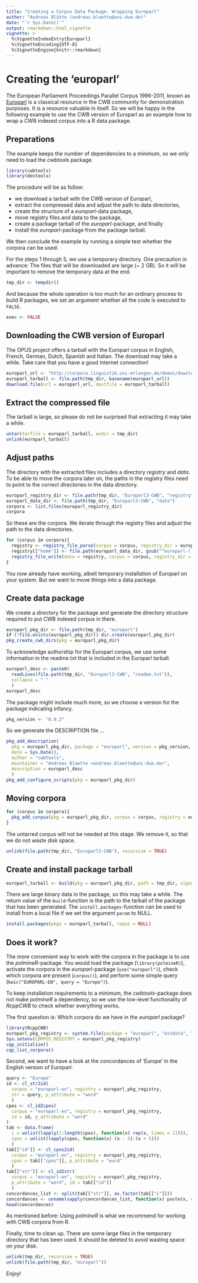 ```yaml
---
title: "Creating a Corpus Data Package: Wrapping Europarl"
author: "Andreas Blätte (andreas.blaette@uni-due.de)"
date: "`r Sys.Date()`"
output: rmarkdown::html_vignette
vignette: >
  %\VignetteIndexEntry{Europarl}
  %\VignetteEncoding{UTF-8}
  %\VignetteEngine{knitr::rmarkdown}
---
```


# Creating the 'europarl' 

The European Parliament Proceedings Parallel Corpus 1996-2011, known as [Europarl](http://www.statmt.org/europarl/) is a classical resource in the CWB community for demonstration purposes. It is a resource valuable in itself. So we will be happy in the following example to use the CWB version of Europarl as an example how to wrap a CWB indexed corpus into a R data package.


## Preparations

The example keeps the number of dependencies to a minimum, so we only need to load the *cwbtools* package. 

```r
library(cwbtools)
library(devtools)
```

The procedure will be as follow:

  * we download a tarball with the CWB version of Europarl,
  * extract the compressed data and adjust the path to data directories,
  * create the structure of a *europarl*-data package,
  * move registry files and data to the package,
  * create a package tarball of the *europarl*-package, and finally 
  * install the *europarl*-package from the package tarball.
  
We then conclude the example by running a simple test whether the corpora can be used.

For the steps 1 through 5, we use a temporary directory. One precaution in advance: The files that will be downloaded are large (~ 2 GB). So it will be important to remove the temporary data at the end. 

```r
tmp_dir <- tempdir()
```

And because the whole operation is too much for an ordinary process to build R packages, we set an argument whether all the code is executed to `FALSE`.

```r
exec <- FALSE
```


## Downloading the CWB version of Europarl

The OPUS project offers a tarball with the Europarl corpus in English, French, German, Dutch, Spanish and Italian. The download may take a while. Take care that you have a good internet connection!

```r
europarl_url <- "http://corpora.linguistik.uni-erlangen.de/demos/download/Europarl3-CWB-2010-02-28.tar.gz"
europarl_tarball <- file.path(tmp_dir, basename(europarl_url))
download.file(url = europarl_url, destfile = europarl_tarball)
```


## Extract the compressed file

The tarball is large, so please do not be surprised that extracting it may take a while.

```r
untar(tarfile = europarl_tarball, exdir = tmp_dir)
unlink(europarl_tarball)
```


## Adjust paths

The directory with the extracted files includes a directory _registry_ and _data_. To be able to move the corpora later on, the paths in the registry files need to point to the correct directories in the data directory. 

```r
europarl_registry_dir <- file.path(tmp_dir, "Europarl3-CWB", "registry")
europarl_data_dir <- file.path(tmp_dir, "Europarl3-CWB", "data")
corpora <- list.files(europarl_registry_dir)
corpora
```

So these are the corpora. We iterate through the registry files and adjust the path to the data directories.

```r
for (corpus in corpora){
  registry <- registry_file_parse(corpus = corpus, registry_dir = europarl_registry_dir)
  registry[["home"]] <- file.path(europarl_data_dir, gsub("^europarl-(.*)$", "\\1", corpus))
  registry_file_write(data = registry, corpus = corpus, registry_dir = europarl_registry_dir)
}
```

You now already have working, albeit temporary installation of Europarl on your system. But we want to move things into a data package.


## Create data package

We create a directory for the package and generate the directory structure required to put CWB indexed corpus in there.

```r
europarl_pkg_dir <- file.path(tmp_dir, "europarl")
if (!file.exists(europarl_pkg_dir)) dir.create(europarl_pkg_dir)
pkg_create_cwb_dirs(pkg = europarl_pkg_dir)
```

To acknowledge authorship for the Europarl corpus, we use some information in the readme.txt that is included in the Europarl tarball.

```r
europarl_desc <- paste0(
  readLines(file.path(tmp_dir, "Europarl3-CWB", "readme.txt")),
  collapse = " "
  )
europarl_desc
```

The package might include much more, so we choose a version for the package indicating infancy.

```r
pkg_version <- "0.0.2"
```

So we generate the DESCRIPTION file ... 

```r
pkg_add_description(
  pkg = europarl_pkg_dir, package = "europarl", version = pkg_version,
  date = Sys.Date(),
  author = "cwbtools",
  maintainer = "Andreas Blaette <andreas.blaette@uni-due.de>",
  description = europarl_desc
  )
pkg_add_configure_scripts(pkg = europarl_pkg_dir)
```


## Moving corpora

```r
for (corpus in corpora){
  pkg_add_corpus(pkg = europarl_pkg_dir, corpus = corpus, registry = europarl_registry_dir)
}
```

The untarred corpus will not be needed at this stage. We remove it, so that we do not waste disk space.

```r
unlink(file.path(tmp_dir, "Europarl3-CWB"), recursive = TRUE)
```


## Create and install package tarball

```r
europarl_tarball <- build(pkg = europarl_pkg_dir, path = tmp_dir, vignettes = TRUE)
```

There are large binary data in the package, so this may take a while. The return value of the `build`-function is the path to the tarball of the package that has been generated. The `install.packages`-function can be used to install from a local file if we set the argument `param` to NULL.

```r
install.packages(pkgs = europarl_tarball, repos = NULL)
```


## Does it work?

The more convenient way to work with the corpora in the package is to use the *polmineR*-package. You would load the package (`library(polmineR)`), activate the corpora in the *europarl*-package (`use("europarl")`), check which corpora are present (`corpus()`), and perform some simple query (`kwic("EUROPARL-EN", query = "Europe")`). 

To keep installation requirements to a minimum, the *cwbtools*-package does not make *polmineR* a dependency, so we use the low-level functionality of *RcppCWB* to check whether everything works.

The first question is: Which corpora do we have in the *europarl* package?

```r
library(RcppCWB)
europarl_pkg_registry <- system.file(package = "europarl", "extdata", "cwb", "registry")
Sys.setenv(CORPUS_REGISTRY = europarl_pkg_registry)
cqp_initialize()
cqp_list_corpora()
```

Second, we want to have a look at the concordances of 'Europe' in the English version of Europarl.

```r
query <- "Europe"
id <- cl_str2id(
  corpus = "europarl-en", registry = europarl_pkg_registry,
  str = query, p_attribute = "word"
  )
cpos <- cl_id2cpos(
  corpus = "europarl-en", registry = europarl_pkg_registry,
  id = id, p_attribute = "word"
)
tab <- data.frame(
  i = unlist(lapply(1:length(cpos), function(x) rep(x, times = 11))),
  cpos = unlist(lapply(cpos, function(x) (x - 5):(x + 5)))
  )
tab[["id"]] <- cl_cpos2id(
  corpus = "europarl-en", registry = europarl_pkg_registry,
  cpos = tab[["cpos"]], p_attribute = "word"
  )
tab[["str"]] <- cl_id2str(
  corpus = "europarl-en", registry = europarl_pkg_registry,
  p_attribute = "word", id = tab[["id"]]
  )
concordances_list <- split(tab[["str"]], as.factor(tab[["i"]]))
concordances <- unname(sapply(concordances_list, function(x) paste(x, collapse = " ")))
head(concordances)
```

As mentioned before: Using *polmineR* is what we recommend for working with CWB corpora from R.

Finally, time to clean up. There are some large files in the temporary directory that has been used. It should be deleted to avoid wasting space on your disk.

```r
unlink(tmp_dir, recursive = TRUE)
unlink(file.path(tmp_dir, "europarl"))
```

Enjoy!